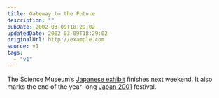 ```yaml
---
title: Gateway to the Future
description: ""
pubDate: 2002-03-09T18:29:02
updatedDate: 2002-03-09T18:29:02
originalUrl: http://example.com
source: v1
tags:
  - "v1"
---
```


The Science Museum&#8217;s [Japanese exhibit][1] finishes next weekend. It also marks the end of the year-long [Japan 2001][2] festival.

[1]: http://www.sciencemuseum.org.uk/exhibitions/japan/
[2]: http://www.japan2001.org.uk/
